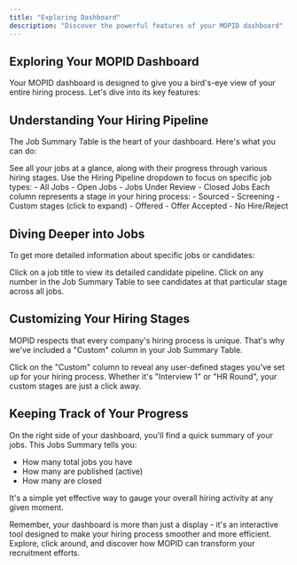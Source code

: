 ```yaml
---
title: "Exploring Dashboard"
description: "Discover the powerful features of your MOPID dashboard"
---
```


## Exploring Your MOPID Dashboard

Your MOPID dashboard is designed to give you a bird's-eye view of your entire hiring process. Let's dive into its key features:

## Understanding Your Hiring Pipeline

The Job Summary Table is the heart of your dashboard. Here's what you can do:

<AccordionGroup>
  <Accordion title="View All Jobs">
    See all your jobs at a glance, along with their progress through various hiring stages.
  </Accordion>
  <Accordion title="Filter Jobs">
    Use the Hiring Pipeline dropdown to focus on specific job types:
    - All Jobs
    - Open Jobs
    - Jobs Under Review
    - Closed Jobs
  </Accordion>
  <Accordion title="Explore Hiring Stages">
    Each column represents a stage in your hiring process:
    - Sourced
    - Screening
    - Custom stages (click to expand)
    - Offered
    - Offer Accepted
    - No Hire/Reject
  </Accordion>
</AccordionGroup>

## Diving Deeper into Jobs

To get more detailed information about specific jobs or candidates:

<Steps>
  <Step title="Access Job Details">
    Click on a job title to view its detailed candidate pipeline.
  </Step>
  <Step title="View Stage-Specific Candidates">
    Click on any number in the Job Summary Table to see candidates at that particular stage across all jobs.
  </Step>
</Steps>

## Customizing Your Hiring Stages

MOPID respects that every company's hiring process is unique. That's why we've included a "Custom" column in your Job Summary Table.

<Info>
  Click on the "Custom" column to reveal any user-defined stages you've set up for your hiring process. Whether it's "Interview 1" or "HR Round", your custom stages are just a click away.
</Info>

## Keeping Track of Your Progress

On the right side of your dashboard, you'll find a quick summary of your jobs. This Jobs Summary tells you:

- How many total jobs you have
- How many are published (active)
- How many are closed

It's a simple yet effective way to gauge your overall hiring activity at any given moment.

Remember, your dashboard is more than just a display - it's an interactive tool designed to make your hiring process smoother and more efficient. Explore, click around, and discover how MOPID can transform your recruitment efforts.